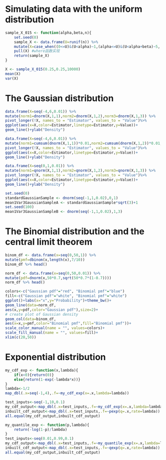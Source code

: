 # Simulating data with the uniform distribution
```R
sample_X_015 <- function(alpha,beta,n){
    set.seed(0)
    sample_X <- data.frame(U=runif(n)) %>% 
    mutate(X=case_when((0<=U)&(U<alpha)~1,(alpha<=U)&(U<alpha+beta)~5,(alpha+beta<=U)&(U<=1)~0)) %>% 
    pull(X) #where函数实现
    return(sample_X)
}

X <- sample_X_015(0.25,0.25,10000)
mean(X)
var(X)
```

# The Gaussian distribution
```R
data.frame(X=seq(-4,6,0.01)) %>% 
mutate(norm1=dnorm(X,1,1),norm2=dnorm(X,1,2),norm3=dnorm(X,1,3)) %>% 
pivot_longer(!X, names_to = "Estimator", values_to = "Value")%>%
ggplot(aes(x=X,color=Estimator,linetype=Estimator,y=Value))+
geom_line()+ylab("Density")
```
```R
data.frame(X=seq(-4,6,0.01)) %>% 
mutate(norm1=cumsum(dnorm(X,1,1))*0.01,norm2=cumsum(dnorm(X,1,2))*0.01,norm3=cumsum(dnorm(X,1,3))*0.01) %>% 
pivot_longer(!X, names_to = "Estimator", values_to = "Value")%>%
ggplot(aes(x=X,color=Estimator,linetype=Estimator,y=Value))+
geom_line()+ylab("Density")
```

```R
data.frame(X=seq(0,1,0.01)) %>% 
mutate(norm1=qnorm(X,1,1),norm2=qnorm(X,1,2),norm3=qnorm(X,1,3)) %>% 
pivot_longer(!X, names_to = "Estimator", values_to = "Value")%>%
ggplot(aes(x=X,color=Estimator,linetype=Estimator,y=Value))+
geom_line()+ylab("Density")
```
```R
set.seed(0)
standardGaussianSample <- dnorm(seq(-1,1,0.02),0,1)
mean1Var3GaussianSampleA <- standardGaussianSample*sqrt(3)+1
set.seed(100)
mean1Var3GaussianSampleB <- dnorm(seq(-1,1,0.02),1,3)
```
# The Binomial distribution and the central limit theorem
```R
binom_df <- data.frame(x=seq(0,50,1)) %>%
mutate(pmf=dbinom(x,length(x),7/10))
binom_df %>% head()
```
```R
norm_df <- data.frame(x=seq(0,50,0.01)) %>% 
mutate(pdf=dnorm(x,50*0.7,sqrt(50*0.7*(1-0.7))))
norm_df %>% head()
```
```R
colors<-c("Gaussian pdf"="red", "Binomial pmf"="blue")
fill<-c("Gaussian pdf"="white", "Binomial pmf"="white")
ggplot()+labs(x="x",y="Probability")+theme_bw()+
geom_line(data=norm_df,
aes(x,y=pdf,color="Gaussian pdf"),size=2)+
# create plot of Gaussian density
geom_col(data=binom_df,
aes(x=x,y=pmf,color="Binomial pmf",fill="Binomial pmf"))+
scale_color_manual(name = "", values=colors)+
scale_fill_manual(name = "", values=fill)+
xlim(c(20,50))
```
# Exponential distribution
```R
my_cdf_exp <- function(x,lambda){
    if(x<0){return(0)}
    else{return(1-exp(-lambda*x))}
} 
lambda<-1/2
map_dbl(.x=seq(-1,4),.f=~my_cdf_exp(x=.x,lambda=lambda))
```
```R
test_inputs<-seq(-1,10,0.1)
my_cdf_output<-map_dbl(.x=test_inputs,.f=~my_cdf_exp(x=.x,lambda=lambda))
inbuilt_cdf_output<-map_dbl(.x=test_inputs,.f=~pexp(q=.x,rate=lambda))
all.equal(my_cdf_output,inbuilt_cdf_output)
```
```R
my_quantile_exp <- function(p,lambda){
    return(-log(1-p)/lambda)
}
test_inputs<-seq(0.01,0.99,0.1)
my_cdf_output<-map_dbl(.x=test_inputs,.f=~my_quantile_exp(x=.x,lambda=lambda))
inbuilt_cdf_output<-map_dbl(.x=test_inputs,.f=~qexp(q=.x,rate=lambda))
all.equal(my_cdf_output,inbuilt_cdf_output)
```